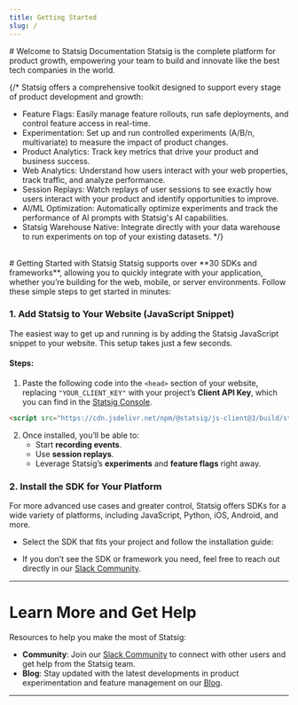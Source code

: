 ```yaml
---
title: Getting Started
slug: /
---
```



<Styles />
# Welcome to Statsig Documentation
Statsig is the complete platform for product growth, empowering your team to build and innovate like the best tech companies in the world. 

<LandingResources />

{/* Statsig offers a comprehensive toolkit designed to support every stage of product development and growth:
- Feature Flags: Easily manage feature rollouts, run safe deployments, and control feature access in real-time.
- Experimentation: Set up and run controlled experiments (A/B/n, multivariate) to measure the impact of product changes.
- Product Analytics: Track key metrics that drive your product and business success.
- Web Analytics: Understand how users interact with your web properties, track traffic, and analyze performance.
- Session Replays: Watch replays of user sessions to see exactly how users interact with your product and identify opportunities to improve.
- AI/ML Optimization: Automatically optimize experiments and track the performance of AI prompts with Statsig's AI capabilities.
- Statsig Warehouse Native: Integrate directly with your data warehouse to run experiments on top of your existing datasets. */}

<br />
# Getting Started with Statsig
Statsig supports over **30 SDKs and frameworks**, allowing you to quickly integrate with your application, whether you’re building for the web, mobile, or server environments. Follow these simple steps to get started in minutes:

### 1. Add Statsig to Your Website (JavaScript Snippet)

The easiest way to get up and running is by adding the Statsig JavaScript snippet to your website. This setup takes just a few seconds.

#### Steps:
1. Paste the following code into the `<head>` section of your website, replacing `"YOUR_CLIENT_KEY"` with your project’s **Client API Key**, which you can find in the [Statsig Console](https://console.statsig.com/api_keys).

```html
<script src="https://cdn.jsdelivr.net/npm/@statsig/js-client@3/build/statsig-js-client+session-replay+web-analytics.min.js?apikey=[YOUR_CLIENT_KEY]"></script>
```

2. Once installed, you’ll be able to:
   - Start **recording events**.
   - Use **session replays**.
   - Leverage Statsig’s **experiments** and **feature flags** right away.

### 2. Install the SDK for Your Platform

For more advanced use cases and greater control, Statsig offers SDKs for a wide variety of platforms, including JavaScript, Python, iOS, Android, and more.

- Select the SDK that fits your project and follow the installation guide:

<SDKAndFrameworks />

- If you don’t see the SDK or framework you need, feel free to reach out directly in our [Slack Community](https://statsig.com/slack).

---

# Learn More and Get Help

Resources to help you make the most of Statsig:

- **Community**: Join our [Slack Community](https://statsig.com/slack) to connect with other users and get help from the Statsig team.
- **Blog**: Stay updated with the latest developments in product experimentation and feature management on our [Blog](https://statsig.com/blog).

---

